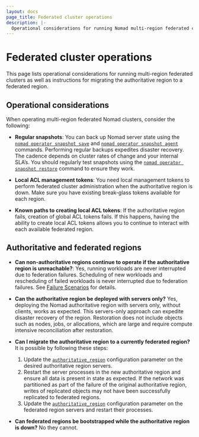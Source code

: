 ```yaml
---
layout: docs
page_title: Federated cluster operations
description: |-
  Operational considerations for running Nomad multi-region federated clusters as well as instructions for migrating the authoritative region to a federated region.
---
```


# Federated cluster operations

This page lists operational considerations for running multi-region federated
clusters as well as instructions for migrating the authoritative region to a
federated region.

## Operational considerations

When operating multi-region federated Nomad clusters, consider the following:

* **Regular snapshots**: You can back up Nomad server state using the
  [`nomad operator snapshot save`][] and [`nomad operator snapshot agent`][] commands. Performing
  regular backups expedites disaster recovery. The cadence depends on cluster rates of change
  and your internal SLA’s. You should regularly test snapshots using the
  [`nomad operator snapshot restore`][] command to ensure they work.

* **Local ACL management tokens**: You need local management tokens to perform federated cluster
  administration when the authoritative region is down. Make sure you have existing break-glass
  tokens available for each region.

* **Known paths to creating local ACL tokens**: If the authoritative region fails, creation of
  global ACL tokens fails. If this happens, having the ability to create local ACL tokens allows
  you to continue to interact with each available federated region.

## Authoritative and federated regions

* **Can non-authoritative regions continue to operate if the authoritative region is unreachable?**:
  Yes, running workloads are never interrupted due to federation failures. Scheduling of new
  workloads and rescheduling of failed workloads is never interrupted due to federation failures.
  See [Failure Scenarios][failure_scenarios] for details.

* **Can the authoritative region be deployed with servers only?** Yes, deploying the Nomad
  authoritative region with servers only, without clients, works as expected. This servers-only
  approach can expedite disaster recovery of the region. Restoration does not include objects such
  as nodes, jobs, or allocations, which are large and require compute intensive reconciliation
  after restoration.

* **Can I migrate the authoritative region to a currently federated region?** It is possible by
  following these steps:

  1. Update the [`authoritative_region`][] configuration parameter on the desired authoritative
    region servers.
  1. Restart the server processes in the new authoritative region and ensure all data is present in
    state as expected. If the network was partitioned as part of the failure of the original
    authoritative region, writes of replicated objects may not have been successfully replicated to
    federated regions.
  1. Update the [`authoritative_region`][] configuration parameter on the federated region servers
    and restart their processes.

* **Can federated regions be bootstrapped while the authoritative region is down?**  No they
cannot.

[`nomad operator snapshot save`]: /nomad/docs/commands/operator/snapshot/save
[`nomad operator snapshot agent`]: /nomad/docs/commands/operator/snapshot/agent
[`nomad operator snapshot restore`]: /nomad/docs/commands/operator/snapshot/restore
[failure_scenarios]: /nomad/docs/operations/federation/failure
[`authoritative_region`]: /nomad/docs/configuration/server#authoritative_region
